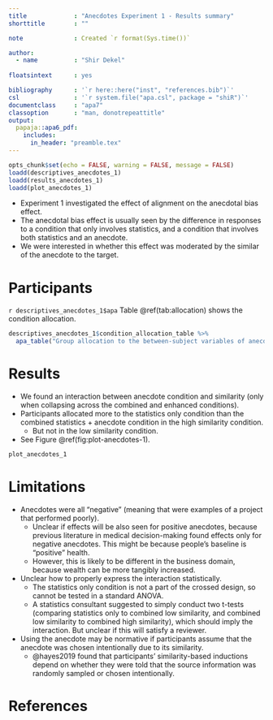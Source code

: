 ```yaml
---
title             : "Anecdotes Experiment 1 - Results summary"
shorttitle        : ""

note              : Created `r format(Sys.time())`

author: 
  - name          : "Shir Dekel"
  
floatsintext      : yes

bibliography      : '`r here::here("inst", "references.bib")`'
csl               : '`r system.file("apa.csl", package = "shiR")`'
documentclass     : "apa7"
classoption       : "man, donotrepeattitle"
output: 
  papaja::apa6_pdf:
    includes: 
      in_header: "preamble.tex"
---
```


```r
opts_chunk$set(echo = FALSE, warning = FALSE, message = FALSE)
loadd(descriptives_anecdotes_1)
loadd(results_anecdotes_1)
loadd(plot_anecdotes_1)
```

- Experiment 1 investigated the effect of alignment on the anecdotal bias
  effect.
- The anecdotal bias effect is usually seen by the difference in responses to a
condition that only involves statistics, and a condition that involves both
statistics and an anecdote.
- We were interested in whether this effect was moderated by the similar of the
  anecdote to the target.

# Participants

`r descriptives_anecdotes_1$apa` Table\ \@ref(tab:allocation) shows the condition allocation.

```r
descriptives_anecdotes_1$condition_allocation_table %>% 
  apa_table("Group allocation to the between-subject variables of anecdote condition and alignment.")
```

# Results

- We found an interaction between anecdote condition and similarity (only when
  collapsing across the combined and enhanced conditions).
- Participants allocated more to the statistics only condition than the combined
 statistics + anecdote condition in the high similarity condition.
    - But not in the low similarity condition.
- See Figure\ \@ref(fig:plot-anecdotes-1).

``` r
plot_anecdotes_1
```

# Limitations

- Anecdotes were all "negative" (meaning that were examples of a project that
  performed poorly).
    - Unclear if effects will be also seen for positive anecdotes, because
      previous literature in medical decision-making found effects only for
      negative anecdotes. This might be because people's baseline is "positive"
      health.
    - However, this is likely to be different in the business domain, because
      wealth can be more tangibly increased. 
- Unclear how to properly express the interaction statistically.
    - The statistics only condition is not a part of the crossed design, so
      cannot be tested in a standard ANOVA.
    - A statistics consultant suggested to simply conduct two t-tests (comparing
      statistics only to combined low similarity, and combined low similarity to
      combined high similarity), which should imply the interaction. But unclear
      if this will satisfy a reviewer.
- Using the anecdote may be normative if participants assume that the anecdote
  was chosen intentionally due to its similarity.
  - @hayes2019 found that participants' similarity-based inductions depend on
    whether they were told that the source information was randomly sampled or
    chosen intentionally.

\newpage

# References

\setlength{\parindent}{-0.5in}
\setlength{\leftskip}{0.5in}
